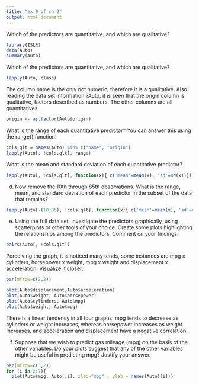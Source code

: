 ```yaml
---
title: "ex 9 of ch 2"
output: html_document
---
```


Which of the predictors are quantitative, and which are qualitative?

```r
library(ISLR)
data(Auto)
summary(Auto)
```
Which of the predictors are quantitative, and which are qualitative?
```r
lapply(Auto, class)
```
The column name is the only not numeric, therefore it is a qualitative. Also reading the data set information ?Auto, it is seen that the origin column is qualitative, factors described as numbers. The other columns are all quantitatives.
```r
origin <- as.factor(Auto$origin)
```


What is the range of each quantitative predictor? You can answer
this using the range() function.
```r
cols.qlt = names(Auto) %in% c("name", "origin")
lapply(Auto[, !cols.qlt], range)
```
What is the mean and standard deviation of each quantitative
predictor?

```r
lapply(Auto[, !cols.qlt], function(x){ c('mean'=mean(x), 'sd'=sd(x))})
```
d) Now remove the 10th through 85th observations. What is the range, mean, and standard deviation of each predictor in the subset of the data that remains?
```r
lapply(Auto[-(10:85), !cols.qlt], function(x){ c('mean'=mean(x), 'sd'=sd(x))})
```
e) Using the full data set, investigate the predictors graphically, using scatterplots or other tools of your choice. Create some plots highlighting the relationships among the predictors. Comment on your findings.
```r
pairs(Auto[, !cols.qlt])
```
Perceiving the graph, it is noticed many tends, some instances are mpg x cylinders, horsepower x weight, mpg x weight and displacement x acceleration. Visualize it closer.

```r
par(mfrow=c(2,2))

plot(Auto$displacement,Auto$acceleration)
plot(Auto$weight, Auto$horsepower)
plot(Auto$cylinders, Auto$mpg)
plot(Auto$weight, Auto$mpg)
```
There is a linear tendency in all four graphs: mpg tends to decrease as cylinders or weight increases, whereas horsepower increases as weight increases, and acceleration and displacement have a negative correlation.

f) Suppose that we wish to predict gas mileage (mpg) on the basis of the other variables. Do your plots suggest that any of the other variables might be useful in predicting mpg? Justify your answer.
```r
par(mfrow=c(3,2))
for (i in 2:7){
  plot(Auto$mpg, Auto[,i], xlab="mpg" , ylab = names(Auto)[i])}
```

